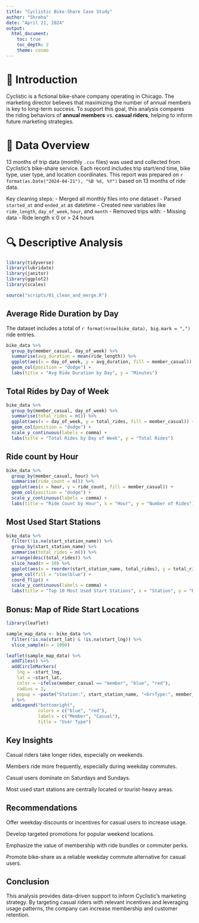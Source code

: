 ---
title: "Cyclistic Bike-Share Case Study"
author: "Shreha"
date: "April 21, 2024"
output:
  html_document:
    toc: true
    toc_depth: 2
    theme: cosmo
---

# 🧭 Introduction

Cyclistic is a fictional bike-share company operating in Chicago. The marketing director believes that maximizing the number of annual members is key to long-term success. To support this goal, this analysis compares the riding behaviors of **annual members** vs. **casual riders**, helping to inform future marketing strategies.

# 📂 Data Overview

13 months of trip data (monthly `.csv` files) was used and collected from Cyclistic’s bike-share service. Each record includes trip start/end time, bike type, user type, and location coordinates.
This report was prepared on `r format(as.Date("2024-04-21"), "%B %d, %Y")` based on 13 months of ride data.


Key cleaning steps:
- Merged all monthly files into one dataset
- Parsed `started_at` and `ended_at` as datetime
- Created new variables like `ride_length`, `day_of_week`, `hour`, and `month`
- Removed trips with:
  - Missing data
  - Ride length ≤ 0 or > 24 hours

# 🔍 Descriptive Analysis

```{r load-libs, message=FALSE, warning=FALSE}
library(tidyverse)
library(lubridate)
library(janitor)
library(ggplot2)
library(scales)

source("scripts/01_clean_and_merge.R")

```

## Average Ride Duration by Day

The dataset includes a total of `r format(nrow(bike_data), big.mark = ",")` ride entries.


```{r avg-ride-duration-day}
bike_data %>%
  group_by(member_casual, day_of_week) %>%
  summarise(avg_duration = mean(ride_length)) %>%
  ggplot(aes(x = day_of_week, y = avg_duration, fill = member_casual)) +
  geom_col(position = "dodge") +
  labs(title = "Avg Ride Duration by Day", y = "Minutes")
```


## Total Rides by Day of Week


```{r total-rides-day}
bike_data %>%
  group_by(member_casual, day_of_week) %>%
  summarise(total_rides = n()) %>%
  ggplot(aes(x = day_of_week, y = total_rides, fill = member_casual)) +
  geom_col(position = "dodge") +
  scale_y_continuous(labels = comma) +
  labs(title = "Total Rides by Day of Week", y = "Total Rides")
```


## Ride count by Hour

```{r ride-count-hour}
bike_data %>%
  group_by(member_casual, hour) %>%
  summarise(ride_count = n()) %>%
  ggplot(aes(x = hour, y = ride_count, fill = member_casual)) +
  geom_col(position = "dodge") +
  scale_y_continuous(labels = comma) +
  labs(title = "Ride Count by Hour", x = "Hour", y = "Number of Rides")
```


## Most Used Start Stations

```{r most-used-startstations}
bike_data %>%
  filter(!is.na(start_station_name)) %>%
  group_by(start_station_name) %>%
  summarise(total_rides = n()) %>%
  arrange(desc(total_rides)) %>%
  slice_head(n = 10) %>%
  ggplot(aes(x = reorder(start_station_name, total_rides), y = total_rides)) +
  geom_col(fill = "steelblue") +
  coord_flip() +
  scale_y_continuous(labels = comma) +
  labs(title = "Top 10 Most Used Start Stations", x = "Station", y = "Rides")
```


## Bonus: Map of Ride Start Locations

```{r map-of-ride}
library(leaflet)

sample_map_data <- bike_data %>%
  filter(!is.na(start_lat) & !is.na(start_lng)) %>%
  slice_sample(n = 1000)

leaflet(sample_map_data) %>%
  addTiles() %>%
  addCircleMarkers(
    lng = ~start_lng,
    lat = ~start_lat,
    color = ~ifelse(member_casual == "member", "blue", "red"),
    radius = 2,
    popup = ~paste("Station:", start_station_name, "<br>Type:", member_casual)
  ) %>%
  addLegend("bottomright", 
            colors = c("blue", "red"),
            labels = c("Member", "Casual"),
            title = "User Type")
```


## Key Insights

Casual riders take longer rides, especially on weekends.

Members ride more frequently, especially during weekday commutes.

Casual users dominate on Saturdays and Sundays.

Most used start stations are centrally located or tourist-heavy areas.


## Recommendations

Offer weekday discounts or incentives for casual users to increase usage.

Develop targeted promotions for popular weekend locations.

Emphasize the value of membership with ride bundles or commuter perks.

Promote bike-share as a reliable weekday commute alternative for casual users.


## Conclusion

This analysis provides data-driven support to inform Cyclistic’s marketing strategy. By targeting casual riders with relevant incentives and leveraging usage patterns, the company can increase membership and customer retention.